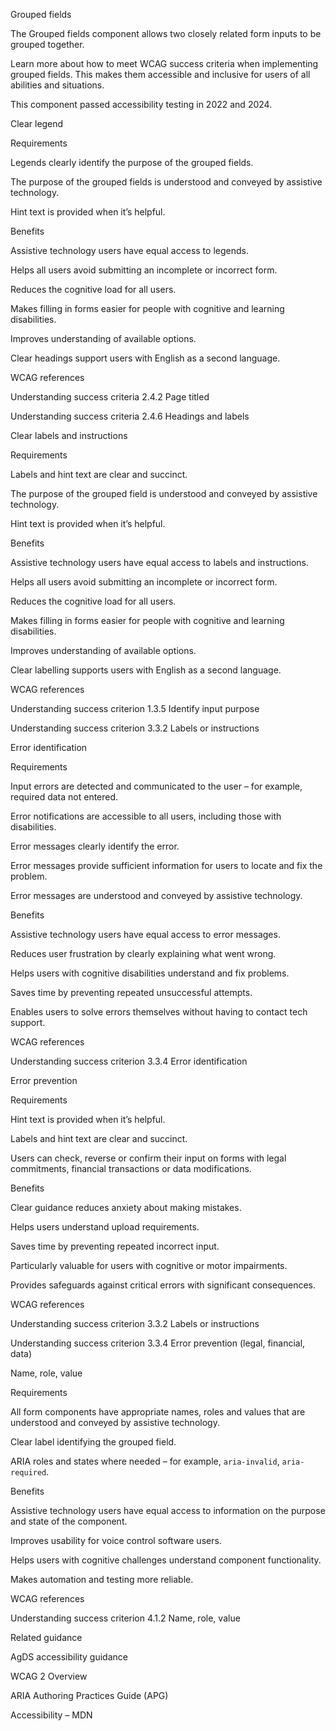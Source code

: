 Grouped fields 

The Grouped fields component allows two closely related form inputs to be grouped together. 

 

Learn more about how to meet WCAG success criteria when implementing grouped fields. This makes them accessible and inclusive for users of all abilities and situations. 

This component passed accessibility testing in 2022 and 2024. 

 

Clear legend 

Requirements 

Legends clearly identify the purpose of the grouped fields. 

The purpose of the grouped fields is understood and conveyed by assistive technology. 

Hint text is provided when it’s helpful. 

 

Benefits 

Assistive technology users have equal access to legends. 

Helps all users avoid submitting an incomplete or incorrect form. 

Reduces the cognitive load for all users. 

Makes filling in forms easier for people with cognitive and learning disabilities. 

Improves understanding of available options. 

Clear headings support users with English as a second language. 

 

WCAG references 

Understanding success criteria 2.4.2 Page titled 

Understanding success criteria 2.4.6 Headings and labels 

 

Clear labels and instructions 

Requirements 

Labels and hint text are clear and succinct. 

The purpose of the grouped field is understood and conveyed by assistive technology. 

Hint text is provided when it’s helpful. 

 

Benefits 

Assistive technology users have equal access to labels and instructions. 

Helps all users avoid submitting an incomplete or incorrect form. 

Reduces the cognitive load for all users. 

Makes filling in forms easier for people with cognitive and learning disabilities. 

Improves understanding of available options. 

Clear labelling supports users with English as a second language. 

 

WCAG references 

Understanding success criterion 1.3.5 Identify input purpose 

Understanding success criterion 3.3.2 Labels or instructions 

 

Error identification 

Requirements 

Input errors are detected and communicated to the user – for example, required data not entered. 

Error notifications are accessible to all users, including those with disabilities. 

Error messages clearly identify the error. 

Error messages provide sufficient information for users to locate and fix the problem. 

Error messages are understood and conveyed by assistive technology. 

 

Benefits 

Assistive technology users have equal access to error messages.   

Reduces user frustration by clearly explaining what went wrong. 

Helps users with cognitive disabilities understand and fix problems. 

Saves time by preventing repeated unsuccessful attempts. 

Enables users to solve errors themselves without having to contact tech support. 

 

WCAG references 

Understanding success criterion 3.3.4 Error identification 

 

Error prevention 

Requirements 

Hint text is provided when it’s helpful. 

Labels and hint text are clear and succinct. 

Users can check, reverse or confirm their input on forms with legal commitments, financial transactions or data modifications. 

 

Benefits 

Clear guidance reduces anxiety about making mistakes. 

Helps users understand upload requirements. 

Saves time by preventing repeated incorrect input. 

Particularly valuable for users with cognitive or motor impairments. 

Provides safeguards against critical errors with significant consequences. 

 

WCAG references 

Understanding success criterion 3.3.2 Labels or instructions 

Understanding success criterion 3.3.4 Error prevention (legal, financial, data) 

 

Name, role, value 

Requirements 

All form components have appropriate names, roles and values that are understood and conveyed by assistive technology. 

Clear label identifying the grouped field. 

ARIA roles and states where needed – for example, `aria-invalid`, `aria-required`. 

 

Benefits 

Assistive technology users have equal access to information on the purpose and state of the component. 

Improves usability for voice control software users. 

Helps users with cognitive challenges understand component functionality. 

Makes automation and testing more reliable. 

 

WCAG references 

Understanding success criterion 4.1.2 Name, role, value 

 

Related guidance 

AgDS accessibility guidance 

WCAG 2 Overview 

ARIA Authoring Practices Guide (APG) 

Accessibility – MDN 

 

 

 

 

 

 